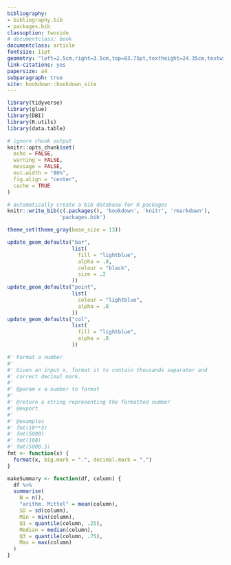 ```yaml
--- 
bibliography:
- bibliography.bib
- packages.bib
classoption: twoside
# documentclass: book
documentclass: article
fontsize: 11pt
geometry: "left=2.5cm,right=3.5cm,top=83.75pt,textheight=24.35cm,textwidth=15cm,a4paper,headheight=13.6pt,twoside=true"
link-citations: yes
papersize: a4
subparagraph: true
site: bookdown::bookdown_site
---
```

\cleardoublepage
<!-- Arabische Seitenzahlen -->
\pagenumbering{arabic}
\setcounter{page}{1}
<!-- Geändertes Format für Seitenränder, arabische Seitenzahlen -->
\fancyhead[LE,RO]{\rightmark}
\fancyhead[LO,RE]{\leftmark}
\fancyfoot[LE,RO]{\thepage}

```r
library(tidyverse)
library(glue)
library(DBI)
library(R.utils)
library(data.table)

# ignore chunk output
knitr::opts_chunk$set(
  echo = FALSE,
  warning = FALSE,
  message = FALSE,
  out.width = "80%",
  fig.align = "center",
  cache = TRUE
)

# automatically create a bib database for R packages
knitr::write_bib(c(.packages(), 'bookdown', 'knitr', 'rmarkdown'),
                 'packages.bib')
```

```r

theme_set(theme_gray(base_size = 13))

update_geom_defaults("bar",
                     list(
                       fill = "lightblue",
                       alpha = .8,
                       colour = "black",
                       size = .2
                     ))
update_geom_defaults("point",
                     list(
                       colour = "lightblue",
                       alpha = .8
                     ))
update_geom_defaults("col",
                     list(
                       fill = "lightblue",
                       alpha = .8
                     ))
```

```r
#' Format a number
#'
#' Given an input x, format it to contain thousands separator and 
#' correct decimal mark.
#'
#' @param x a number to format
#'
#' @return a string representing the formatted number
#' @export
#'
#' @examples
#' fmt(10**3)
#' fmt(5000)
#' fmt(100)
#' fmt(5000.5)
fmt <- function(x) {
  format(x, big.mark = ".", decimal.mark = ",")
}

makeSummary <- function(df, column) {
  df %>% 
  summarise(
    N = n(),
    "arithm. Mittel" = mean(column),
    SD = sd(column),
    Min = min(column),
    Q1 = quantile(column, .25),
    Median = median(column),
    Q3 = quantile(column, .75),
    Max = max(column)
  )
}
```
